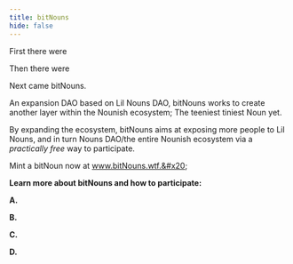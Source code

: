 ```yaml
---
title: bitNouns
hide: false
---
```


First there were <Nutshell glossaryEntry="content/glossary/NounsDAO.mdx" children="NounsDAO." />

Then there were <Nutshell glossaryEntry="content/glossary/Lil-Nouns-DAO.mdx" children="Lil Nouns." />

Next came bitNouns.

An expansion DAO based on Lil Nouns DAO, bitNouns works to create another layer within the Nounish ecosystem; The teeniest tiniest Noun yet.&#x20;

By expanding the ecosystem, bitNouns aims at exposing more people to Lil Nouns, and in turn Nouns DAO/the entire Nounish ecosystem via a *practically free* way to participate.

Mint a bitNoun now at www.bitNouns.wtf.&#x20;

**Learn more about bitNouns and how to participate:**

**A.**

**B.**

**C.**

**D.**
